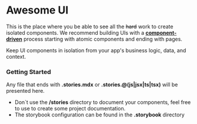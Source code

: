 
<Meta title="Awesome UI" />

<style>{`
`}</style>

# Awesome UI

This is the place where you be able to see all the <s>hard</s> work to create isolated components.
We recommend building UIs with a [**component-driven**](https://componentdriven.org) process starting with atomic components and ending with pages.

Keep UI components in isolation from your app's business logic, data, and context.

### Getting Started

Any file that ends with **.stories.mdx** or **.stories.@(js|jsx|ts|tsx)** will be presented here.

- Don`t use the **/stories** directory to document your components, feel free to use to create some project documentation.
- The storybook configuration can be found in the **.storybook** directory
